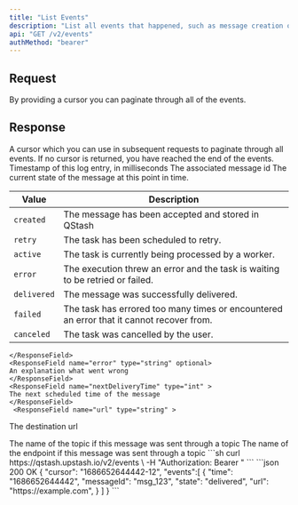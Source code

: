 ```yaml
---
title: "List Events"
description: "List all events that happened, such as message creation or delivery"
api: "GET /v2/events"
authMethod: "bearer"
---
```


## Request

<ParamField query="cursor" type="string">
    By providing a cursor you can paginate through all of the events.
</ParamField>

## Response

<ResponseField>

<ResponseField name="cursor" type="string">
  A cursor which you can use in subsequent requests to paginate through all events.
  If no cursor is returned, you have reached the end of the events.
  </ResponseField>
  <ResponseField name="events" type="Array">
  <Expandable  defaultOpen>
    <ResponseField name="time" type="int" required>
    Timestamp of this log entry, in milliseconds
    </ResponseField>
    <ResponseField name="messageId" type="string" required>
    The associated message id
    </ResponseField>
    <ResponseField name="state" type="string" required>
    The current state of the message at this point in time.

| Value       | Description                                                                              |
| ----------- | ---------------------------------------------------------------------------------------- |
| `created`   | The message has been accepted and stored in QStash                                       |
| `retry`     | The task has been scheduled to retry.                                                    |
| `active`    | The task is currently being processed by a worker.                                       |
| `error`     | The execution threw an error and the task is waiting to be retried or failed.            |
| `delivered` | The message was successfully delivered.                                                  |
| `failed`    | The task has errored too many times or encountered an error that it cannot recover from. |
| `canceled`  | The task was cancelled by the user.                                                      |

    </ResponseField>
    <ResponseField name="error" type="string" optional>
    An explanation what went wrong
    </ResponseField>
    <ResponseField name="nextDeliveryTime" type="int" >
    The next scheduled time of the message
    </ResponseField>
     <ResponseField name="url" type="string" >

The destination url

</ResponseField>
<ResponseField name="topicName" type="string" >
The name of the topic if this message was sent through a topic
</ResponseField>
<ResponseField name="endpointName" type="int" >
The name of the endpoint if this message was sent through a topic
</ResponseField>

</Expandable>
  </ResponseField>

</ResponseField>

<RequestExample>
```sh
curl https://qstash.upstash.io/v2/events \
  -H "Authorization: Bearer <token>"
```

</RequestExample>

<ResponseExample>
```json 200 OK
{
  "cursor": "1686652644442-12",
  "events":[
    {
      "time": "1686652644442",
      "messageId": "msg_123",
      "state": "delivered",
      "url": "https://example.com",
    }
  ] 
}
```
</ResponseExample>
